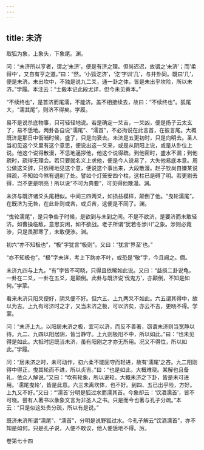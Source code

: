 ```yaml
---
---
---
```

title: 未济
---







取狐为象，上象头，下象尾。渊。

问：“未济所以亨者，谓之‘未济’，便是有济之理。但尚迟迟，故谓之‘未济’；而‘柔得中’，又自有亨之道。”曰：“然。‘小狐汔济’，‘汔’字训‘几’，与井卦同。既曰‘几’，便是未济。未出坎中，不独是说九二爻，通一卦之体，皆是未出乎坎险，所以未济。”学履。本注云：“士毅本记此段尤详，但今未见黄本。”

“不续终也”，是首济而尾濡，不能济。盖不相接续去，故曰：“不续终也”。狐尾大，“濡其尾”，则济不得矣。学履。

易不是说杀底物事，只可轻轻地说。若是确定一爻吉，一爻凶，便是扬子云太玄了，易不恁地。两卦各自说“濡尾”、“濡首”，不必拘说在此言首，在彼言尾。大概既济是那日中衙晡时候，盛了，只是向衰去。未济是五更初时，只是向明去。圣人当初见这个爻里有这个意思，便说出这一爻来，或是从阴阳上说，或是从卦位上说。他这个说得散漫，不恁地逼拶他，他这个说得疏。到他密时，盛水不漏；到他疏时，疏得无理会。若只要就名义上求他，便是今人说易了，大失他易底本意。周公做这爻辞，只依稀地见这个意，便说这个事出来，大段散漫。赵子钦尚自嫌某说得疏，不知如今煞有退削了处。譬如个灯笼安四个柱，这柱已是碍了明。若更剔去得，岂不更是明亮！所以说“不可为典要”，可见得他散漫。渊。

未济与既济诸爻头尾相似。中间三四两爻，如损益模样，颠倒了他。“曳轮濡尾”，在既济为无咎，在此卦则或吝，或贞吉，这便是不同了。渊。

“曳轮濡尾”，是只争些子时候，是欲到与未到之间。不是不欲济，是要济而未敢轻济。如曹操临敌，意思安闲，如不欲战。老子所谓“犹若冬涉川”之象。涉则必竟涉，只是畏那寒了，未敢便涉。渊。

初六“亦不知极也”，“极”字犹言“极则”。又曰：“犹言‘界至’也。”

“亦不知极也”，“极”字未详，考上下韵亦不叶，或恐是“敬”字，今且阙之。僩。

未济九四与上九，“有”字皆不可晓，只得且依稀如此说。又曰：“益损二卦说龟，一卦在二爻，一卦在五爻，是颠倒。此卦与既济说‘伐鬼方’，亦颠倒，不知是如何。”学蒙。

看来未济只阳爻便好，阴爻便不好。但六五、上九两爻不如此。六五谓其得中，故以为吉。上九有可济时之才，又当未济之极，可以济矣，亦云不吉，更晓不得。学蒙。

问：“未济上九，以阳居未济之极，宜可以济，而反不善著，窃谓未济则当宽静以待。九二、九四以阳居阴，皆当静守。上九则极阳不中，所以如此。”曰：“也未见得是如此。大抵时运既当未济，虽有阳刚之才亦无所用。况又不得位，所以如此。”学履。

问：“居未济之时，未可动作，初六柔不能固守而轻进，故有‘濡尾’之吝。九二阳刚得中得正，曳其轮而不进，所以贞吉。”曰：“也是如此，大概难晓。某解也且备礼，依众人解说。”又曰：“坎有轮象，所以说轮。大概未济之下卦，皆是未可进用。‘濡尾曳轮’，皆是此意。六三未离坎体，也不好。到四、五已出乎险，方好。上九又不好。”又曰：“‘濡首’分明是狐过水而濡其首。今象却云：‘饮酒濡首’，皆不可晓。尝有人著书以彖象文言为非圣人之书。只是而今也著与孔子分疏。”本云：“只是似这处贵分疏，所以有是说。”

既济未济所谓“濡尾”、“濡首”，分明是说野狐过水。今孔子解云“饮酒濡首”，亦不知是如何。只是孔子说，人便不敢议，他人便恁地不得。厉。





卷第七十四